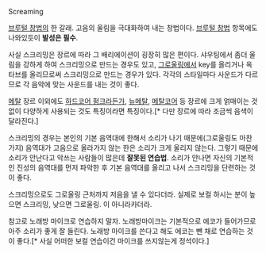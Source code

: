 Screaming

[[브루털 창법]]의 한 갈래. 고음의 울림을 극대화하여 내는 창법이다. [[브루털 창법]] 항목에도 나와있듯이 '''발성은 필수'''.

사실 스크리밍은 장르에 따라 그 배리에이션이 굉장히 많은 편이다. 샤우팅에서 좀더 울림을 강하게 하여 스크리밍으로 만드는 경우도 있고, [[그로울링]]에서 key를 올리거나 옥타브를 올리므로써 스크리밍으로 만드는 경우가 있다.
각각의 스타일마다 사운드가 다르므로 각 음악에 맞는 사운드를 내는 것이 좋다.

[[메탈]] 장르 이외에도 [[하드코어 펑크]]라든가, [[뉴메탈]], [[메탈코어]] 등 장르에 크게 얽매이는 것 없이 다양하게 사용되는 것도 특징이라면 특징이다.[* 다만 장르에 따라 조금씩 음색이 달라진다.]

스크리밍의 경우는 본인의 기본 음역대에 한해서 소리가 나기 때문에(그로울링도 마찬가지) 음역대가 고음으로 올라가지 않는 한은 소리가 크게 울리지 않는다.
그렇기 때문에 소리가 안난다고 악쓰는 사람들이 많은데 '''잘못된 연습법'''.
소리가 안나면 자신의 기본적인 진성의 음역대를 먼저 파악한 후 기본 음역대를 올리고 나서 스크리밍을 단련하는 것이 좋다.

스크리밍으로도 그로울링 근처까지 저음을 낼 수 있다더라.
실제로 보컬 하시는 분이 높으면 스크리밍, 낮으면 그로울링. 이 아니라카더라.

참고로 노래방 마이크로 연습하지 말자. 노래방마이크는 기본적으로 에코가 들어가므로 아주 소리가 좋게 잘 들린다. 노래방 마이크를 쓴다고 해도 에코는 뺀 채로 연습하는 것이 좋다.[* 사실 어떠한 보컬 연습이건 마이크를 쓰지않는게 정석이다.]
